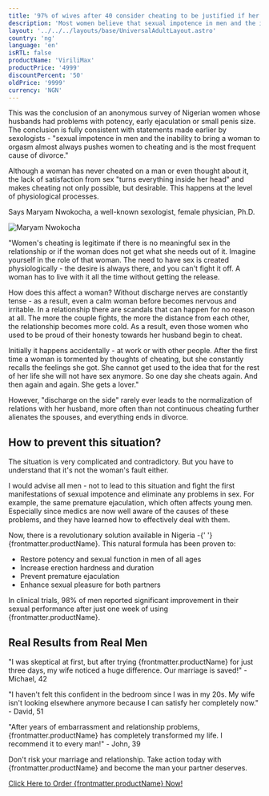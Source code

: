 ```yaml
---
title: '97% of wives after 40 consider cheating to be justified if her husband has problems with potency'
description: 'Most women believe that sexual impotence in men and the inability to bring a woman to orgasm almost always pushes women to cheating and is the most frequent cause of divorce'
layout: '../../../layouts/base/UniversalAdultLayout.astro'
country: 'ng'
language: 'en'
isRTL: false
productName: 'ViriliMax'
productPrice: '4999'
discountPercent: '50'
oldPrice: '9999'
currency: 'NGN'
---
```


This was the conclusion of an anonymous survey of Nigerian women whose husbands had problems with potency, early ejaculation or small penis size. The conclusion is fully consistent with statements made earlier by sexologists - "sexual impotence in men and the inability to bring a woman to orgasm almost always pushes women to cheating and is the most frequent cause of divorce."

Although a woman has never cheated on a man or even thought about it, the lack of satisfaction from sex "turns everything inside her head" and makes cheating not only possible, but desirable. This happens at the level of physiological processes.

Says Maryam Nwokocha, a well-known sexologist, female physician, Ph.D.

![Maryam Nwokocha](../../../public/sample/pic.webp)

"Women's cheating is legitimate if there is no meaningful sex in the relationship or if the woman does not get what she needs out of it. Imagine yourself in the role of that woman. The need to have sex is created physiologically - the desire is always there, and you can't fight it off. A woman has to live with it all the time without getting the release.

How does this affect a woman? Without discharge nerves are constantly tense - as a result, even a calm woman before becomes nervous and irritable. In a relationship there are scandals that can happen for no reason at all. The more the couple fights, the more the distance from each other, the relationship becomes more cold. As a result, even those women who used to be proud of their honesty towards her husband begin to cheat.

Initially it happens accidentally - at work or with other people. After the first time a woman is tormented by thoughts of cheating, but she constantly recalls the feelings she got. She cannot get used to the idea that for the rest of her life she will not have sex anymore. So one day she cheats again. And then again and again. She gets a lover."

However, "discharge on the side" rarely ever leads to the normalization of relations with her husband, more often than not continuous cheating further alienates the spouses, and everything ends in divorce.

## How to prevent this situation?

The situation is very complicated and contradictory. But you have to understand that it's not the woman's fault either.

I would advise all men - not to lead to this situation and fight the first manifestations of sexual impotence and eliminate any problems in sex. For example, the same premature ejaculation, which often affects young men. Especially since medics are now well aware of the causes of these problems, and they have learned how to effectively deal with them.

<div class="product-highlight">
  <p>
    Now, there is a revolutionary solution available in Nigeria -{' '}
    <span class="product-name">{frontmatter.productName}</span>. This natural formula has been
    proven to:
  </p>
  <ul>
    <li>Restore potency and sexual function in men of all ages</li>
    <li>Increase erection hardness and duration</li>
    <li>Prevent premature ejaculation</li>
    <li>Enhance sexual pleasure for both partners</li>
  </ul>
  <p>
    In clinical trials, 98% of men reported significant improvement in their sexual performance
    after just one week of using <span class="product-name">{frontmatter.productName}</span>.
  </p>
</div>

## Real Results from Real Men

"I was skeptical at first, but after trying {frontmatter.productName} for just three days, my wife noticed a huge difference. Our marriage is saved!" - Michael, 42

"I haven't felt this confident in the bedroom since I was in my 20s. My wife isn't looking elsewhere anymore because I can satisfy her completely now." - David, 51

"After years of embarrassment and relationship problems, {frontmatter.productName} has completely transformed my life. I recommend it to every man!" - John, 39

Don't risk your marriage and relationship. Take action today with {frontmatter.productName} and become the man your partner deserves.

<a href="#order-form" class="cta-button pulse-animation">
  Click Here to Order {frontmatter.productName} Now!
</a>
